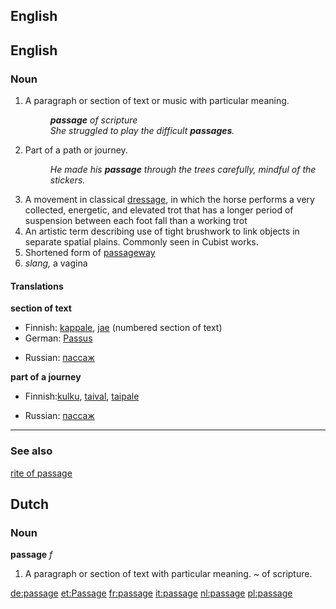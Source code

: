 ==English==

{{rank|touch|higher|military|891|passage|wood|matters|physical}}

==English==
===Noun===
{{en-noun-reg}}
# <!--DefA-->A paragraph or section of text or music with particular meaning.  
#: '''''passage''' of scripture''
#:''She struggled to play the difficult '''passages'''.''
# <!--DefA-->Part of a path or journey. 
#:''He made his '''passage''' through the trees carefully, mindful of the stickers.''
# <!--DefC-->A movement in classical [[dressage]], in which the horse performs a very collected, energetic, and elevated trot that has a longer period of suspension between each foot fall than a working trot
# <!--DefD-->An artistic term describing use of tight brushwork to link objects in separate spatial plains.  Commonly seen in Cubist works.
# Shortened form of [[passageway]]
# ''slang,'' a vagina

====Translations====
<!--DefA-->'''section of text'''
{{top}}
*Finnish: [[kappale]], [[jae]] (numbered section of text)
*German: [[Passus]]
{{mid}}
*Russian: [[пассаж]]
{{bottom}}

<!--DefB-->'''part of a journey'''
{{top}}
*Finnish:[[kulku]], [[taival]], [[taipale]]
{{mid}}
*Russian: [[пассаж]]
{{bottom}}

----

===See also===
[[rite of passage]]

==Dutch==
===Noun===
'''passage''' ''f''

#<!--DefA-->A paragraph or section of text with particular meaning.  ~ of scripture.
[[de:passage]]
[[et:Passage]]
[[fr:passage]]
[[it:passage]]
[[nl:passage]]
[[pl:passage]]